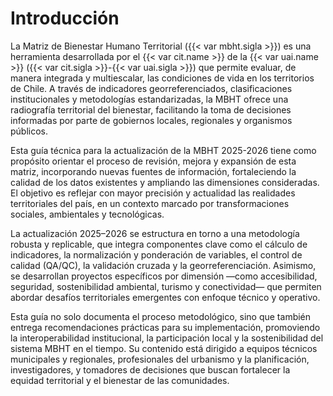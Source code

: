 # Introducción {#sec-intro}

La Matriz de Bienestar Humano Territorial ({{< var mbht.sigla >}}) es una herramienta desarrollada por el {{< var cit.name >}} de la {{< var uai.name >}} ({{< var cit.sigla >}}-{{< var uai.sigla >}}) que permite evaluar, de manera integrada y multiescalar, las condiciones de vida en los territorios de Chile. A través de indicadores georreferenciados, clasificaciones institucionales y metodologías estandarizadas, la MBHT ofrece una radiografía territorial del bienestar, facilitando la toma de decisiones informadas por parte de gobiernos locales, regionales y organismos públicos.

Esta guía técnica para la actualización de la MBHT 2025-2026 tiene como propósito orientar el proceso de revisión, mejora y expansión de esta matriz, incorporando nuevas fuentes de información, fortaleciendo la calidad de los datos existentes y ampliando las dimensiones consideradas. El objetivo es reflejar con mayor precisión y actualidad las realidades territoriales del país, en un contexto marcado por transformaciones sociales, ambientales y tecnológicas.

La actualización 2025–2026 se estructura en torno a una metodología robusta y replicable, que integra componentes clave como el cálculo de indicadores, la normalización y ponderación de variables, el control de calidad (QA/QC), la validación cruzada y la georreferenciación. Asimismo, se desarrollan proyectos específicos por dimensión —como accesibilidad, seguridad, sostenibilidad ambiental, turismo y conectividad— que permiten abordar desafíos territoriales emergentes con enfoque técnico y operativo.

Esta guía no solo documenta el proceso metodológico, sino que también entrega recomendaciones prácticas para su implementación, promoviendo la interoperabilidad institucional, la participación local y la sostenibilidad del sistema MBHT en el tiempo. Su contenido está dirigido a equipos técnicos municipales y regionales, profesionales del urbanismo y la planificación, investigadores, y tomadores de decisiones que buscan fortalecer la equidad territorial y el bienestar de las comunidades.

